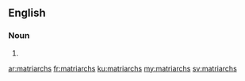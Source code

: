 ==English==

===Noun===
{{head|en|plural}}

# {{plural of|matriarch|lang=en}}

[[ar:matriarchs]]
[[fr:matriarchs]]
[[ku:matriarchs]]
[[my:matriarchs]]
[[sv:matriarchs]]